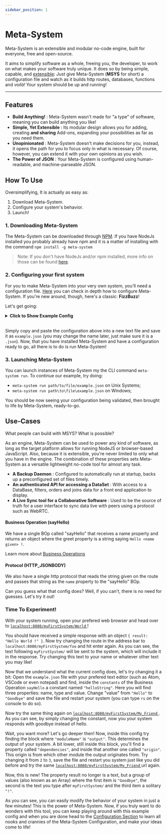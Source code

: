 ```yaml
---
sidebar_position: 1
---
```


# Meta-System
Meta-System is an extensible and modular no-code engine, built for everyone, free and open-source.

It aims to simplify software as a whole, freeing you, the developer, to work on what makes your software truly unique. It does so by being simple, capable, and [extensible](./architecture/extending-functionality): Just give Meta-System (**MSYS** for short) a configuration file and watch as it builds http routes, databases, functions and *voilà!* Your system should be up and running!

-----
## Features
- **Build Anything!** : Meta-System wasn't made for "a type" of software, meaning you can build anything you like!
- **Simple, Yet Extensible** : Its modular design allows you for adding, creating **and sharing** Add-ons, expanding your possibilities as far as you need them.
- **Unopinionated** : Meta-System doesn't make decisions for you, instead, it opens the path for you to focus only in what is necessary. Of course, however, you can extend it with your own opinions as you wish.
- **The Power of JSON** : Your Meta-System is configured using human-readable, and machine-parseable JSON.

## How To Use
Oversimplifying, It is actually as easy as:
1. Download Meta-System.
2. Configure your system's behavior.
3. Launch!
 
### 1. Downloading Meta-System
The Meta-System can be downloaded through [NPM](https://www.npmjs.com/package/meta-system). If you have NodeJs installed you probably already have npm and it is a matter of installing with the command
`npm install -g meta-system`
> Note: If you don't have NodeJs and/or npm installed, more info on those can be found [here](https://nodejs.org/en/).

### 2. Configuring your first system
For you to make Meta-System into your very own system, you'll need a configuration file. [Here](./configuring/basics.md) you can check in depth how to configure Meta-System. If you're new around, though, here's a classic:  **FizzBuzz**!

Let's get going:


<details>
  <summary><b>Click to Show Example Config <nbsp/>
</b></summary>
<CodeBlock className="language-json">{ExampleConfig}</CodeBlock>
</details><br/>

Simply copy and paste the configuration above into a new text file and save it as `example.json` (you may change the name later, just make sure it is a `.json`).
Now, that you have installed Meta-System and have a configuration ready to go, all there is to do is run Meta-System!

### 3. Launching Meta-System
You can launch instances of Meta-System my the CLI command `meta-system run`. To continue our example, try doing:

- `meta-system run path/to/file/example.json` on Unix Systems;
- `meta-system run path\to\file\example.json` on Windows;

You should be now seeing your configuration being validated, then brought to life by Meta-System, ready-to-go.

## Use-Cases
What people can build with MSYS? What is possible?

As an engine, Meta-System can be used to power any kind of software, as long as the target platform allows for running NodeJS or browser-based JavaScript.
Also, because it is extensible, you're never limited to only what you have in the engine. The combination of these properties sets Meta-System as a versatile lightweight no-code tool for almost any task.
- **A Backup Daemon** : Configured to automatically run at startup, backs up a preconfigured set of files timely.
- **An authenticated API for accessing a DataSet** : With access to a DataBase, filters, orders and joins data for a front end application to display.
- **A Live Sync tool for a Collaborative Software** : Used to be the source of truth for a user interface to sync data live with peers using a protocol such as WebRTC.


#### Business Operation (sayHello)
We have a single BOp called "sayHello" that receives a name property and returns an object where the greet property is a string saying `Hello <name given> !`. 

Learn more about [Business Operations](./architecture/)

#### Protocol (HTTP_JSONBODY)
We also have a single http protocol that reads the string given on the route and passes that string as the `name` property to the "sayHello" BOp.

Can you guess what that config does? Well, if you can't, there is no need for guesses. Let's try it out! 

### Time To Experiment!

With your system running, open your prefered web browser and head over to <a href="localhost:8080/myFirstSystem/World" target="_blank"> `localhost:8080/myFirstSystem/World` </a> ! 

You should have received a simple response with an object `{ result: "Hello World !" }`. Now try changing the route in the address bar to `localhost:8080/myFirstSystem/foo` and hit enter again. As you can see, the text following `myFirstSystem/` will be sent to the system, which will include it in the response. Try changing this text to your name or whatever other text you may like!

Now that we understand what the current config does, let's try changing it a bit:
Open the `example.json` file with your prefered text editor (such as Atom, VSCode or even notepad) and find, inside the `constants` of the Business Operation `sayHello` a constant named `"helloString"`. Here you will find three properties: name, type and value. Change "value" from `"Hello"` to `"Goodbye"` and save the file and restart your system (you can type `rs` on the console to do so).

Now try the same thing again on <a href="localhost:8080/myFirstSystem/My_Friend" target="_blank"> `localhost:8080/myFirstSystem/My_Friend` </a>. As you can see, by simply changing the constant, now you your system responds with goodbye instead of hello.

Wait, you want more? Let's go deeper then! Now, inside this config try finding the block where `"moduleName"` is `"output"`. This determines the output of your system. A bit lower, still inside this block, you'll find a property called `"dependencies"`, and inside that another one called `"origin"`. This origin is from which other module the output originates from. Try changing it from `2` to `3`, save the file and restart you system just like you did before and try the same <a href="localhost:8080/myFirstSystem/My_Friend" target="_blank"> `localhost:8080/myFirstSystem/My_Friend` </a> url again.

Now, this is new! The property result no longer is a text, but a group of values (also known as an Array) where the first item is `"Goodbye"`, the second is the text you type after `myFirstSystem/` and the third item a solitary `"!"`.

As you can see, you can easily modify the behavior of your system in just a few minutes! This is the power of Meta-System. Now, if you truly want to do wonders with this tool, you can keep playing around with this example config and when you are done head to the [Configuration Section](./configuring/basics.md) to learn all nooks and crannies of the Meta-System Configuration, and make your ideas come to life!
